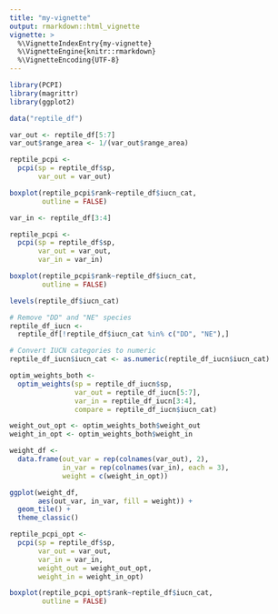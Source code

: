 ```yaml
---
title: "my-vignette"
output: rmarkdown::html_vignette
vignette: >
  %\VignetteIndexEntry{my-vignette}
  %\VignetteEngine{knitr::rmarkdown}
  %\VignetteEncoding{UTF-8}
---
```


```r
library(PCPI)
library(magrittr)
library(ggplot2)

data("reptile_df")
```

```r
var_out <- reptile_df[5:7]
var_out$range_area <- 1/(var_out$range_area)
```

```r
reptile_pcpi <-
  pcpi(sp = reptile_df$sp,
       var_out = var_out)

boxplot(reptile_pcpi$rank~reptile_df$iucn_cat, 
        outline = FALSE)
```

```r
var_in <- reptile_df[3:4]

reptile_pcpi <-
  pcpi(sp = reptile_df$sp,
       var_out = var_out,
       var_in = var_in)

boxplot(reptile_pcpi$rank~reptile_df$iucn_cat, 
        outline = FALSE)
```

```r
levels(reptile_df$iucn_cat)

# Remove "DD" and "NE" species
reptile_df_iucn <-
  reptile_df[!reptile_df$iucn_cat %in% c("DD", "NE"),]

# Convert IUCN categories to numeric
reptile_df_iucn$iucn_cat <- as.numeric(reptile_df_iucn$iucn_cat)
```

```r
optim_weights_both <-
  optim_weights(sp = reptile_df_iucn$sp,
                var_out = reptile_df_iucn[5:7],
                var_in = reptile_df_iucn[3:4],
                compare = reptile_df_iucn$iucn_cat)

weight_out_opt <- optim_weights_both$weight_out
weight_in_opt <- optim_weights_both$weight_in
```

```r
weight_df <- 
  data.frame(out_var = rep(colnames(var_out), 2),
             in_var = rep(colnames(var_in), each = 3),
             weight = c(weight_in_opt))

ggplot(weight_df, 
       aes(out_var, in_var, fill = weight)) +
  geom_tile() +
  theme_classic()
```

```r
reptile_pcpi_opt <-
  pcpi(sp = reptile_df$sp,
       var_out = var_out,
       var_in = var_in,
       weight_out = weight_out_opt,
       weight_in = weight_in_opt)

boxplot(reptile_pcpi_opt$rank~reptile_df$iucn_cat, 
        outline = FALSE)
```

